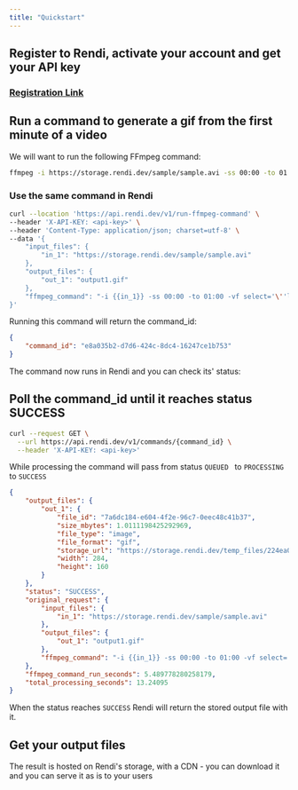 ```yaml
---
title: "Quickstart"
---
```


## Register to Rendi, activate your account and get your API key

### [Registration Link](https://app.rendi.dev/sign-up)

&#x20;

## Run a command to generate a gif from the first minute of a video

We will want to run the following FFmpeg command:

```bash
ffmpeg -i https://storage.rendi.dev/sample/sample.avi -ss 00:00 -to 01:00 -vf select='lte(n\,1)+gt(trunc(t/10),trunc(prev_t/10))',setpts='PTS*0.025',scale=trunc(oh*a/2)*2:160:force_original_aspect_ratio=decrease,pad=trunc(oh*a/2)*2:160:-1:-1 -an -vsync vfr output1.gif
```

### Use the same command in Rendi

```bash
curl --location 'https://api.rendi.dev/v1/run-ffmpeg-command' \
--header 'X-API-KEY: <api-key>' \
--header 'Content-Type: application/json; charset=utf-8' \
--data '{
    "input_files": {
        "in_1": "https://storage.rendi.dev/sample/sample.avi"
    },
    "output_files": {
        "out_1": "output1.gif"
    },
    "ffmpeg_command": "-i {{in_1}} -ss 00:00 -to 01:00 -vf select='\''lte(n\\,1)+gt(trunc(t/10),trunc(prev_t/10))'\'',setpts='\''PTS*0.025'\'',scale=trunc(oh*a/2)*2:160:force_original_aspect_ratio=decrease,pad=trunc(oh*a/2)*2:160:-1:-1 -an -vsync vfr {{out_1}}"
}'
```

Running this command will return the command_id:

```json
{
    "command_id": "e8a035b2-d7d6-424c-8dc4-16247ce1b753"
}
```

The command now runs in Rendi and you can check its' status:

## Poll the command_id until it reaches status SUCCESS

```bash
curl --request GET \
  --url https://api.rendi.dev/v1/commands/{command_id} \
  --header 'X-API-KEY: <api-key>'
```

While processing the command will pass from status `QUEUED ` to `PROCESSING` to `SUCCESS`

```json
{
    "output_files": {
        "out_1": {
            "file_id": "7a6dc184-e604-4f2e-96c7-0eec48c41b37",
            "size_mbytes": 1.0111198425292969,
            "file_type": "image",
            "file_format": "gif",
            "storage_url": "https://storage.rendi.dev/temp_files/224ea098-5c10-419b-8a77-707d89443c56/e8a035b2-d7d6-424c-8dc4-16247ce1b753/output1.gif",
            "width": 284,
            "height": 160
        }
    },
    "status": "SUCCESS",
    "original_request": {
        "input_files": {
            "in_1": "https://storage.rendi.dev/sample/sample.avi"
        },
        "output_files": {
            "out_1": "output1.gif"
        },
        "ffmpeg_command": "-i {{in_1}} -ss 00:00 -to 01:00 -vf select='lte(n\\,1)+gt(trunc(t/10),trunc(prev_t/10))',setpts='PTS*0.025',scale=trunc(oh*a/2)*2:160:force_original_aspect_ratio=decrease,pad=trunc(oh*a/2)*2:160:-1:-1 -an -vsync vfr {{out_1}}"
    },
    "ffmpeg_command_run_seconds": 5.489778280258179,
    "total_processing_seconds": 13.24095
}
```

When the status reaches `SUCCESS` Rendi will return the stored output file with it.&#x20;

## Get your output files

The result is hosted on Rendi's storage, with a CDN - you can download it and you can serve it as is to your users
